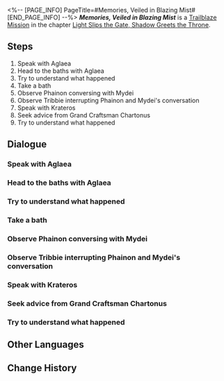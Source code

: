 <%-- [PAGE_INFO]
PageTitle=#Memories, Veiled in Blazing Mist#
[END_PAGE_INFO] --%>
{{Stub|Dialogue.}}
{{Mission Infobox
|id            = 1040205
|title         = 
|image         = Mission Memories, Veiled in Blazing Mist.png{{subst:void|<!--$UPLOAD:<<SpriteOutput/Chronicle/1040205.png>-<Mission Memories, Veiled in Blazing Mist.png>-<Fate's Atlas Images>>-->}}
|type          = Trailblaze
|event_name    = 
|chapter       = Light Slips the Gate, Shadow Greets the Throne
|requirements  = [[Trailblaze Mission]] ''[[Lamentations, Bring Not Empty Tears]]'' completed
|summary       = Tribbie sensed that Trianne had used divine power again due to being in danger. To ease her worries, she went to the baths with Aglaea for relaxation. Strangely, multiple visitors suddenly passed out in the baths. Hyacine's examination showed an unexpected reason: Overheated water. The culprit behind it turned out to be a ridiculous competition between Phainon and Mydei.
|characters    = Aglaea; Castorice; Hyacine; Merchant; Mydei; Trailblazer; Tribbie
|startLocation = [[Amphoreus]] - [["Eternal Holy City" Okhema]]
|world         = Amphoreus
|area          = "Eternal Holy City" Okhema
|prev          = Lamentations, Bring Not Empty Tears
|next          = Passages, Knocking Echoes in Dreams
|rewards       = Trailblaze EXP*500; Stellar Jade*60; Refined Aether*4; Lost Crystal*4; Celestial Ambrosia*100; Credit*80,000
}}
'''''Memories, Veiled in Blazing Mist''''' is a [[Trailblaze Mission]] in the chapter [[Light Slips the Gate, Shadow Greets the Throne]].

==Steps==
# Speak with Aglaea
# Head to the baths with Aglaea
# Try to understand what happened
# Take a bath
# Observe Phainon conversing with Mydei
# Observe Tribbie interrupting Phainon and Mydei's conversation
# Speak with Krateros
# Seek advice from Grand Craftsman Chartonus
# Try to understand what happened

<!--
==Gameplay Notes==

--><!--
==Trial Character==

-->
==Dialogue==
{{Stub Dialogue}}

===Speak with Aglaea{{subst:void|<!--104020501-->}}===
{{Mission Description|type=trailblaze|location="Eternal Holy City" Okhema|'''We''' sense that Trianne used her divine power again. '''We're''' worried about her... Agy notices our concern and suggests '''we''' all go to the baths to unwind.}}
{{Dialogue Start}}
:{{tx}}
{{Dialogue End}}

===Head to the baths with Aglaea{{subst:void|<!--104020502-->}}===
{{Dialogue Start}}
:{{tx}}
{{Dialogue End}}

===Try to understand what happened{{subst:void|<!--104020503-->}}===
{{Mission Description|type=trailblaze|location="Eternal Holy City" Okhema|update|Multiple visitors suddenly pass out in the baths. Hyacine's examination shows an unexpected reason: overheated water. But who is the culprit...?}}
{{Dialogue Start}}
:{{tx}}
{{Dialogue End}}

===Take a bath{{subst:void|<!--104020504-->}}===
{{Dialogue Start}}
:{{tx}}
{{Dialogue End}}

===Observe Phainon conversing with Mydei{{subst:void|<!--104020505-->}}===
{{Mission Description|type=trailblaze|location="Eternal Holy City" Okhema|update|Following a ridiculous contest, Phainon and Mydei stop to rest. The two warriors discuss the Coreflame trial, revealing untold stories from their pasts...}}
{{Dialogue Start}}
:{{tx}}
{{Dialogue End}}

===Observe Tribbie interrupting Phainon and Mydei's conversation{{subst:void|<!--104020506-->}}===
{{Dialogue Start}}
:{{tx}}
{{Dialogue End}}

===Speak with Krateros{{subst:void|<!--104020512-->}}===
{{Mission Description|type=trailblaze|location=Vortex of Genesis|update|Krateros' stubborn persistence once again brings the fate and future of the Kremnoan people before you...}}
{{Dialogue Start}}
:{{tx}}
{{Dialogue End}}

===Seek advice from Grand Craftsman Chartonus{{subst:void|<!--104020513-->}}===
{{Dialogue Start}}
:{{tx}}
{{Dialogue End}}

===Try to understand what happened{{subst:void|<!--104020510-->}}===
{{Mission Description|type=trailblaze|location="Eternal Holy City" Okhema|update|Multiple visitors suddenly pass out in the baths. Hyacine's examination shows an unexpected reason: overheated water. But who is the culprit...?}}
{{Dialogue Start}}
:{{tx}}
{{Dialogue End}}

==Other Languages==
{{Other Languages
|en   = Memories, Veiled in Blazing Mist
|zhs  = 旧忆啊，热雾中显隐扑朔
|zht  = 舊憶啊，熱霧中顯隱撲朔
|ja   = 記憶よ、熱き霧に包まれて
|ko   = 옛 기억이여, 뜨거운 안갯속에서 비틀거리네
|es   = Recuerdos, envueltos en la niebla
|fr   = Souvenirs, voilés d'une brume flamboyante
|ru   = О воспоминания, окутанные жарким туманом
|th   = ความทรงจำเอ๋ย จงเร้นแฝงกลางหมอกระอุ
|vi   = Hỡi Ký Ức, Mơ Hồ Sau Màn Sương Nóng
|de   = Erinnerungen, gehüllt in brennenden Nebel
|id   = Memori, Samar-Samar di Balik Kabut Panas
|pt   = Memórias, Veladas na Névoa Ardente
}}

==Change History==
{{Change History|3.1}}
